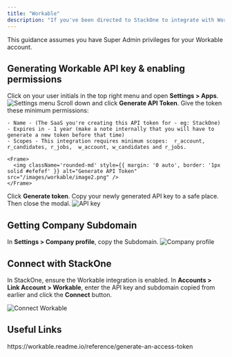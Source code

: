 ```yaml
---
title: "Workable"
description: "If you've been directed to StackOne to integrate with Workable, the following steps will help you understand the process and any necessary actions to configure successful integration."
---
```



<Warning>
  This guidance assumes you have Super Admin privileges for your Workable account.
</Warning>

## Generating Workable API key & enabling permissions

<Steps>
  <Step title="Open Settings">
    Click on your user initials in the top right menu and open <b>Settings > Apps</b>.
    <Frame>
      <img className='rounded-md' style={{ margin: '0 auto', border: '1px solid #efefef' }} alt="Settings menu" src="/images/workable/image1.png" />
    </Frame>
  </Step>

  <Step title="Generate API Token">
    Scroll down and click <b>Generate API Token</b>. Give the token these minimum permissions:

    - Name - (The SaaS you're creating this API token for - eg: StackOne)
    - Expires in - 1 year (make a note internally that you will have to generate a new token before that time)
    - Scopes - This integration requires minimum scopes:  r_account, r_candidates, r_jobs,  w_account, w_candidates and r_jobs. 

    <Frame>
      <img className='rounded-md' style={{ margin: '0 auto', border: '1px solid #efefef' }} alt="Generate API Token" src="/images/workable/image2.png" />
    </Frame>
  </Step>

  <Step title="Generate Token">
    Click <b>Generate token</b>.
  </Step>

  <Step title="Copy API Key">
    Copy your newly generated API key to a safe place. Then close the modal.
    <Frame>
      <img className='rounded-md' style={{ margin: '0 auto', border: '1px solid #efefef' }} alt="API key" src="/images/workable/image3.png" />
    </Frame>
  </Step>
</Steps>

## Getting Company Subdomain

<Steps>
  <Step title="Copy Subdomain">
    In <b>Settings > Company profile</b>, copy the Subdomain.
    <Frame>
      <img className='rounded-md' style={{ margin: '0 auto', border: '1px solid #efefef' }} alt="Company profile" src="/images/workable/image4.png" />
    </Frame>
  </Step>
</Steps>

## Connect with StackOne

In StackOne, ensure the Workable integration is enabled. In <b>Accounts > Link Account > Workable</b>, enter the API key and subdomain copied from earlier and click the <b>Connect</b> button.

<Frame>
  <img className='rounded-md' style={{ margin: '0 auto', border: '1px solid #efefef' }} alt="Connect Workable" src="/images/workable/image5.png" />
</Frame>

<IntegrationFooter />

## Useful Links
<Card title="Authentication Guide" icon="link" href="https://workable.readme.io/reference/generate-an-access-token">
    https://workable.readme.io/reference/generate-an-access-token
</Card>
